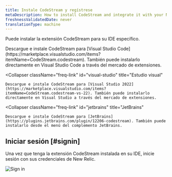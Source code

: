 ```yaml
---
title: Instale CodeStream y regístrese
metaDescription: How to install CodeStream and integrate it with your New Relic account.
freshnessValidatedDate: never
translationType: machine
---
```



Puede instalar la extensión CodeStream para su IDE específico.

<CollapserGroup>
  <Collapser
    className="freq-link"
    id="vscode"
    title="Código de estudio visual"
  >
    Descargue e instale CodeStream para [Visual Studio Code](https://marketplace.visualstudio.com/items?itemName=CodeStream.codestream). También puede instalarlo directamente en Visual Studio Code a través del mercado de extensiones.
  </Collapser>

  <Collapser
    className="freq-link"
    id="visual-studio"
    title="Estudio visual"
  >
    Descargue e instale CodeStream para [Visual Studio 2022](https://marketplace.visualstudio.com/items?itemName=CodeStream.codestream-vs-22). También puede instalarlo directamente en Visual Studio a través del mercado de extensiones.
  </Collapser>

  <Collapser
    className="freq-link"
    id="jetbrains"
    title="JetBrains"
  >
    Descargue e instale CodeStream para [JetBrains](https://plugins.jetbrains.com/plugin/12206-codestream). También puede instalarlo desde el menú del complemento JetBrains.
  </Collapser>
</CollapserGroup>

## Iniciar sesión [#signin]

Una vez que tenga la extensión CodeStream instalada en su IDE, inicie sesión con sus credenciales de New Relic.

<img
  title="Sign in"
  alt="Sign in"
  src={codestreamSignIn}
/>